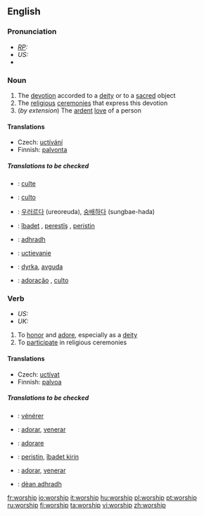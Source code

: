 {{see|Worship}}
==English==

===Pronunciation===
* ''[[RP]]:'' {{IPA|/ˈwɜːʃɪp/}}
* ''US:'' {{IPA|/ˈwɝʃɪp/}}
*{{audio|en-us-worship.ogg|Audio (US)}}

===Noun===
{{en-noun|-}}

# The [[devotion]] accorded to a [[deity]] or to a [[sacred]] object
# The [[religious]] [[ceremony|ceremonies]] that express this devotion
#(''by extension'') The [[ardent]] [[love]] of a person

====Translations====
{{trans-top|devotion accorded to a deity or to a sacred object}}
*Czech: [[uctívání]] {{n}}
*Finnish: [[palvonta]]
{{trans-mid}}
{{trans-bottom}}

=====Translations to be checked=====
{{checktrans}}

*{{ttbc|French}}: [[culte]] {{m}}
*{{ttbc|Italian}}: [[culto]] {{m}}

*{{ttbc|Korean}}: [[우러르다]] (ureoreuda), [[숭배하다]] (sungbae-hada) 
*{{ttbc|Kurdish}}: [[îbadet]] {{m}}, [[perestîş]] {{f}}, [[peristin]] {{f}}
*{{ttbc|Scottish Gaelic}}: [[adhradh]] {{m}}
*{{ttbc|Slovak}}: [[uctievanie]]  {{n}}
*{{ttbc|Swedish}}: [[dyrka]], [[avguda]]
*{{ttbc|Portuguese}}: [[adoração]] {{f}}, [[culto]] {{m}}


===Verb===
*''US:'' {{en-infl-reg-consonant|worship||}}
*''UK:'' {{en-infl-reg-consonant|worship||p}}

# To [[honor]] and [[adore]], especially as a [[deity]]
# To [[participate]] in religious ceremonies

====Translations====
{{trans-top|to honor and adore, especially as a deity}}
*Czech: [[uctívat]]
*Finnish: [[palvoa]]
{{trans-mid}}
{{trans-bottom}}
=====Translations to be checked=====
{{checktrans}}

*{{ttbc|French}}: [[vénérer]]
*{{ttbc|Spanish}}: [[adorar]], [[venerar]]

*{{ttbc|Italian}}: [[adorare]] 
*{{ttbc|Kurdish}}: [[peristin]], [[îbadet|îbadet kirin]]
*{{ttbc|Portuguese}}: [[adorar]], [[venerar]]
*{{ttbc|Scottish Gaelic}}: [[dèan adhradh]]


[[fr:worship]]
[[io:worship]]
[[it:worship]]
[[hu:worship]]
[[pl:worship]]
[[pt:worship]]
[[ru:worship]]
[[fi:worship]]
[[ta:worship]]
[[vi:worship]]
[[zh:worship]]